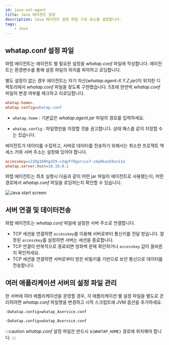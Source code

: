 ```yaml
---
id: java-set-agent
title: Java 에이전트 설정
description: Java 에이전트 설정 파일 구성 요소를 설명합니다.
tags:
    - Java
---
```


## whatap.conf 설정 파일

와탭 에이전트는 에이전트 별 필요한 설정을 *whatap.conf* 파일에 작성합니다. 에이전트는 환경변수를 통해 설정 파일의 위치를 파악하고 로딩합니다.

별도 설정이 없는 경우 에이전트는 자기 자신(*whatap.agent-X.Y.Z.jar*)이 위치한 디렉토리에서 *whatap.conf* 파일을 찾도록 구현했습니다. 5초에 한번씩 *whatap.conf* 파일의 변경 여부를 체크하고 리로딩합니다.

<!-- 담당자 확인 필요 -->
```ini title='whatap.conf 설정'
whatap.home=.
whatap.config=whatap.conf
```

* ```whatap.home``` : 기본값은 *whatap.agent.jar* 파일의 경로를 입력하세요.

* ```whatap.config``` : 파일명만을 지정할 것을 권고합니다. 상태 패스를 같이 지정할 수는 있습니다.

에이전트가 데이터를 수집하고, 서버로 데이터를 전송하기 위해서는 최소한 프로젝트 액세스 키와 서버 주소는 설정돼 있어야 합니다.

```ini title='whatap.conf 최소 설정 예시'
accesskey=x220g160hgd29-x3qpff0garcus7-z4p0kao58un11a
whatap.server.host=10.10.0.1
```

와탭 에이전트는 최초 실행시 다음과 같이 어떤 jar 파일이 에이전트로 사용됐는지, 어떤 경로에서 *whatap.conf* 파일을 로딩하는지 확인할 수 있습니다.

![Java start screen](/img/set-java-agent-start.png)

## 서버 연결 및 데이터전송

와텝 에이전트는 *whatap.conf* 파일에 설정한 서버 주소로 연결합니다.

* TCP 세션을 연결하면 `accesskey`를 이용해 서버로부터 통신키를 전달 받습니다. 잘못된 `accesskey`를 설정하면 서버는 세션을 종료합니다.
* TCP 연결이 반복적으로 종료되면 방화벽 문제 확인하거나 `accesskey` 값이 올바른지 확인하세요.
* TCP 세션을 연결하면 서버로부터 받은 비밀키를 기반으로 보안 통신으로 데이터를 전송합니다.

## 여러 애플리케이션 서버의 설정 파일 관리

한 서버에 여러 애플리케이션을 운영할 경우, 각 애플리케이션 별 설정 파일을 별도로 관리하려면 *whatap.conf* 파일명을 변경하고 시작 스크립트에 JVM 옵션을 추가하세요.

```bash title='A 서비스'
-Dwhatap.config=whatap_Aservice.conf
```

```bash title='B 서비스'
-Dwhatap.config=whatap_Bservice.conf
```

:::caution
*whatap.conf* 설정 파일은 반드시 `${WHATAP_HOME}` 경로에 위치해야 합니다.
:::